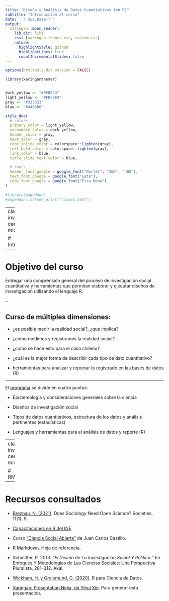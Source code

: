 ```yaml
---
title: "Diseño y Análisis de Datos Cuantiativos (en R)"
subtitle: "Introducción al curso"
date: '`r Sys.Date()`'
output:
  xaringan::moon_reader:
    lib_dir: libs
    css: [xaringan-themer.css, custom.css]
    nature:
      highlightStyle: github
      highlightLines: true
      countIncrementalSlides: false
---
```


```r
options(htmltools.dir.version = FALSE)
```

```r
library(xaringanthemer)


dark_yellow <- "#EFBE43"
light_yellow <- "#FDF7E9"
gray <- "#333333"
blue <- "#4466B0"

style_duo(
  # colors
  primary_color = light_yellow,
  secondary_color = dark_yellow,
  header_color = gray,
  text_color = gray,
  code_inline_color = colorspace::lighten(gray),
  text_bold_color = colorspace::lighten(gray),
  link_color = blue,
  title_slide_text_color = blue,

  # fonts
  header_font_google = google_font("Martel", "300", "400"),
  text_font_google = google_font("Lato"),
  code_font_google = google_font("Fira Mono")
)
```

```r
#library(pagedown)
#pagedown::chrome_print("clase1.html")

```

---
class: inverse, center, middle

# Introducción

---

# Objetivo del curso

Entregar una comprensión general del proceso de investigación social cuantitativa y herramientas que permitan elaborar y ejecutar diseños de investigación utilizando el lenguaje R.

--

## Curso de múltiples dimensiones:

+ ¿es posible medir la realidad social?, ¿que implica?

+ ¿cómo medimos y registramos la realidad social? 

+ ¿cómo se hace esto para el caso chileno?

+ ¿cuál es la mejor forma de describir cada tipo de dato cuantitativo?

+ herramientas para analizar y reportar lo registrado en las bases de datos (R)


---

El [programa](https://dadc1ucsh2021.netlify.app/programa.html) se divide en cuatro puntos: 

+ Epistemología y consideraciones generales sobre la ciencia

+ Diseños de investigación social

+ Tipos de datos cuantitativos, estructura de los datos y análisis pertinentes (estadísticas)

+ Lenguajes y herramientas para el análisis de datos y reporte (R)


---
class: inverse, center, middle

# RMarkdown

---

# Recursos consultados

+ [Breznau, N. (2021)](https://www.mdpi.com/2075-4698/11/1/9). Does Sociology Need Open Science? Societies, 11(1), 9.

+ [Capacitaciones en R del INE](https://capacitacionesdet.github.io/).

+ Curso ["Ciencia Social Abierta"](https://cienciasocialabierta.netlify.app/) de Juan Carlos Castillo. 

+ [R Markdown. Hoja de referencia](https://rstudio.com/wp-content/uploads/2015/03/rmarkdown-spanish.pdf). 

+ Schmitter, P. 2013. *“El Diseño de La Investigación Social Y Política.”* En Enfoques Y Metodologías de Las Ciencias Sociales: Una Perspectiva Pluralista, 281–312. Akal.

+ [Wickham, H. y Grolemund, G. (2020)](https://es.r4ds.hadley.nz/). R para Ciencia de Datos.

+ [Xaringan: Presentation Ninja, de Yihui Xie](https://github.com/yihui/xaringan). Para generar esta presentación.







